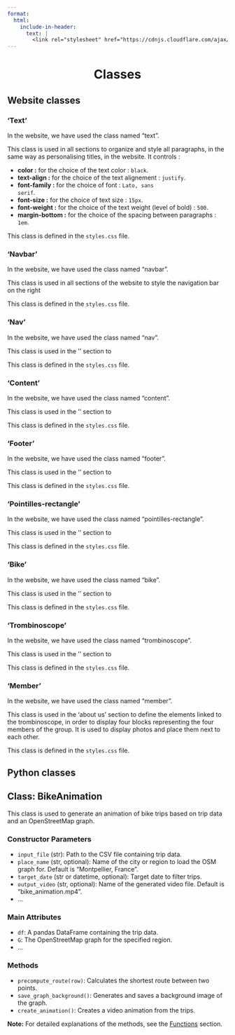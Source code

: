 ```yaml
---
format:
  html:
    include-in-header:
      text: |
        <link rel="stylesheet" href="https://cdnjs.cloudflare.com/ajax/libs/font-awesome/6.5.1/css/all.min.css">
---
```


<div style="text-align: center;">
<h1>Classes <i class="fas fa-book-open"></i></h1>
</div>

## Website classes

### 'Text'

<p class = "text"> In the website, we have used the class named "text". </p>

<p class ="text"> This class is used in all sections to organize and style all paragraphs, in the same way as personalising titles, in the website. It controls : </p> 

<ul class = "text"> 
<li><strong>color :</strong> for the choice of the text color : <code>black</code>. </li>
<li><strong>text-align :</strong> for the choice of the text alignement : <code>justify</code>. </li>
<li><strong>font-family :</strong> for the choice of font : <code>Lato, sans serif</code>. </li>
<li><strong>font-size :</strong> for the choice of text size : <code>15px</code>. </li>
<li><strong>font-weight :</strong> for the choice of the text weight (level of bold) : <code>500</code>. </li>
<li><strong>margin-bottom :</strong> for the choice of the spacing between paragraphs : <code>1em</code>. </li>
</ul>

<p class = "text"> This class is defined in the <code>styles.css</code> file. </p>

### 'Navbar'

<p class = "text"> In the website, we have used the class named "navbar". </p>

<p class = "text"> This class is used in all sections of the website to style the navigation bar on the right  </p>
 
<p class = "text"> This class is defined in the <code>styles.css</code> file. </p>

### 'Nav'

<p class = "text"> In the website, we have used the class named "nav". </p>

<p class = "text"> This class is used in the '' section to </p>
 
<p class = "text"> This class is defined in the <code>styles.css</code> file. </p>

### 'Content'

<p class = "text"> In the website, we have used the class named "content". </p>

<p class = "text"> This class is used in the '' section to </p>
 
<p class = "text"> This class is defined in the <code>styles.css</code> file. </p>

### 'Footer'

<p class = "text"> In the website, we have used the class named "footer". </p>

<p class = "text"> This class is used in the '' section to </p>
 
<p class = "text"> This class is defined in the <code>styles.css</code> file. </p>

### 'Pointilles-rectangle'

<p class = "text"> In the website, we have used the class named "pointilles-rectangle". </p>

<p class = "text"> This class is used in the '' section to </p>
 
<p class = "text"> This class is defined in the <code>styles.css</code> file. </p>

### 'Bike'

<p class = "text"> In the website, we have used the class named "bike". </p>

<p class = "text"> This class is used in the '' section to </p>
 
<p class = "text"> This class is defined in the <code>styles.css</code> file. </p>

### 'Trombinoscope'

<p class = "text"> In the website, we have used the class named "trombinoscope". </p>

<p class = "text"> This class is used in the '' section to </p>
 
<p class = "text"> This class is defined in the <code>styles.css</code> file. </p>

### 'Member'

<p class = "text"> In the website, we have used the class named "member". </p> 

<p class = "text"> This class is used in the ‘about us’ section to define the elements linked to the trombinoscope, in order to display four blocks representing the four members of the group. It is used to display photos and place them next to each other. </p>

<p class = "text"> This class is defined in the <code>styles.css</code> file. </p>

## Python classes 
## Class: BikeAnimation
This class is used to generate an animation of bike trips based on trip data and an OpenStreetMap graph.

### Constructor Parameters
- `input_file` (str): Path to the CSV file containing trip data.
- `place_name` (str, optional): Name of the city or region to load the OSM graph for. Default is "Montpellier, France".
- `target_date` (str or datetime, optional): Target date to filter trips.
- `output_video` (str, optional): Name of the generated video file. Default is "bike_animation.mp4".
- ...

### Main Attributes
- `df`: A pandas DataFrame containing the trip data.
- `G`: The OpenStreetMap graph for the specified region.
- ...

### Methods
- `precompute_route(row)`: Calculates the shortest route between two points.
- `save_graph_background()`: Generates and saves a background image of the graph.
- `create_animation()`: Creates a video animation from the trips.

**Note:** For detailed explanations of the methods, see the [Functions](#functions) section.
